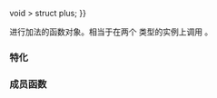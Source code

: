 {{cpp/title|plus}}
{{cpp/utility/functional/navbar}}
{{dcl begin}}
{{dcl header|functional}}
{{dcl rev begin}}
{{dcl|until=c++14|
template&lt; class T &gt;
struct plus;
}}
{{dcl|since=c++14|
template&lt; class T {{=}} void &gt;
struct plus;
}}
{{dcl rev end}}
{{dcl end}}

进行加法的函数对象。相当于在两个 {{tt|T}} 类型的实例上调用 {{c|operator+}}。

===特化===
{{rev begin}}
{{rev|since=c++14|
标准库在不指定 {{tt|T}} 时提供 {{tt|std::plus}} 的特化，这令形参类型和返回类型留待推导。
{{dsc begin}}
{{dsc inc|cpp/utility/functional/dsc plus_void}}
{{dsc end}}
}}
{{rev end}}

{{cpp/utility/functional/member types|result=T|arg1=T|arg2=T}}

===成员函数===
{{dsc begin}}
{{dsc inc|cpp/utility/functional/plus/dsc operator()}}
{{dsc end}}

{{member|{{small|std::plus::}}operator()|2=
{{dcl begin}}
{{dcla|constexpr=c++14|1=
T operator()( const T&amp; lhs, const T&amp; rhs ) const;
}}
{{dcl end}}

返回 {{c|lhs}} 与 {{c|rhs}} 的和。

===参数===
{{par begin}}
{{par|lhs, rhs|要求和的值}}
{{par end}}

===返回值===
{{c|lhs + rhs}} 的结果。

{{cpp/impldef exception}}

===可能的实现===
{{eq fun|1=
constexpr T operator()(const T&amp; lhs, const T&amp; rhs) const 
{
    return lhs + rhs;
}
}}
}}

{{langlinks|de|en|es|fr|it|ja|pt|ru}}